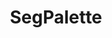 ---
title: 'SegPalette'
description: 'Instance Recolouring by Palette Generation after Instance Segmentation'
published: '2024-04-22'
team: 3
builtW:
  - react
  - flask
  - pytorch
github: 'https://github.com/andreihar/segpalette'
video: '7FBLZdGhSWw'
---
